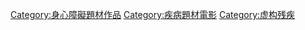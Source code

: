 [[Category:身心障礙題材作品|Category:身心障礙題材作品]]
[[Category:疾病題材電影|Category:疾病題材電影]]
[[Category:虚构残疾|Category:虚构残疾]]